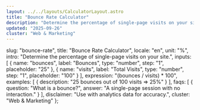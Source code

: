 ```yaml
---
layout: ../../layouts/CalculatorLayout.astro
title: "Bounce Rate Calculator"
description: "Determine the percentage of single-page visits on your site."
updated: "2025-09-26"
cluster: "Web & Marketing"
---
```



  slug: "bounce-rate",
  title: "Bounce Rate Calculator",
  locale: "en",
  unit: "%",
  intro: "Determine the percentage of single-page visits on your site.",
  inputs: [
    { name: "bounces", label: "Bounces", type: "number", step: "1", placeholder: "25" },
    { name: "visits", label: "Total Visits", type: "number", step: "1", placeholder: "100" }
  ],
  expression: "(bounces / visits) * 100",
  examples: [
    { description: "25 bounces out of 100 visits ⇒ 25%" }
  ],
  faqs: [
    { question: "What is a bounce?", answer: "A single-page session with no interaction." }
  ],
  disclaimer: "Use with analytics data for accuracy.",
  cluster: "Web & Marketing"
};

<Calculator schema={schema} />
